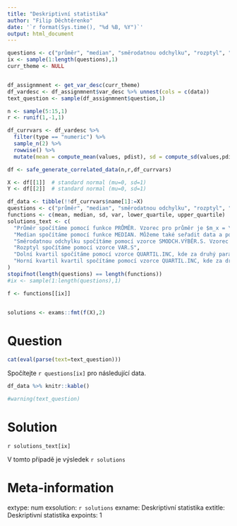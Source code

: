 ```yaml
---
title: "Deskriptivní statistika"
author: "Filip Děchtěrenko"
date: '`r format(Sys.time(), "%d %B, %Y")`'
output: html_document
---
```


```r
questions <- c("průměr", "median", "směrodatnou odchylku", "rozptyl", "dolní kvartil", "horní kvartil")
ix <- sample(1:length(questions),1)
curr_theme <- NULL
```

```r

```

```r
df_assignmnent <- get_var_desc(curr_theme)
df_vardesc <- df_assignmnent$var_desc %>% unnest(cols = c(data))
text_question <- sample(df_assignmnent$question,1)

n <- sample(5:15,1)
r <- runif(1,-1,1)

df_currvars <- df_vardesc %>% 
  filter(type == "numeric") %>% 
  sample_n(2) %>% 
  rowwise() %>% 
  mutate(mean = compute_mean(values, pdist), sd = compute_sd(values,pdist))

df <- safe_generate_correlated_data(n,r,df_currvars)

X <- df[[1]]  # standard normal (mu=0, sd=1)
Y <- df[[2]]  # standard normal (mu=0, sd=1)

df_data <- tibble(!!df_currvars$name[1]:=X)
questions <- c("průměr", "median", "směrodatnou odchylku", "rozptyl", "dolní kvartil", "horní kvartil")
functions <- c(mean, median, sd, var, lower_quartile, upper_quartile)
solutions_text <- c(
  "Průměr spočítáme pomocí funkce PRŮMĚR. Vzorec pro průměr je $m_x = \\frac{1}{n}\\sum_{i=1}^{n}{x_i}$",
  "Median spočítáme pomocí funkce MEDIAN. Můžeme také seřadit data a použít prostřední hodnotu (v případě sudého počtu bereme průměr z dvou prostředních čísel",
  "Směrodatnou odchylku spočítáme pomocí vzorce SMODCH.VÝBĚR.S. Vzorec pro výpočet je $sd_x = \\sqrt{\\frac{1}{n-1}\\sum_{i=1}^{n}{(x_i-\\bar{x}})^2}$",
  "Rozptyl spočítáme pomocí vzorce VAR.S",
  "Dolní kvartil spočítáme pomocí vzorce QUARTIL.INC, kde za druhý parametr dosadíme hodnotu 1",
  "Horní kvartil kvartil spočítáme pomocí vzorce QUARTIL.INC, kde za druhý parametr dosadíme hodnotu 2"
)
stopifnot(length(questions) == length(functions))
#ix <- sample(1:length(questions),1)

f <- functions[[ix]]


solutions <- exams::fmt(f(X),2)

```

Question
========
```r
cat(eval(parse(text=text_question)))
```

Spočítejte `r questions[ix]` pro následující data.

```r
df_data %>% knitr::kable()
```

```r
#warning(text_question)
```

Solution
========

`r solutions_text[ix]`


V tomto případě je výsledek `r solutions`

Meta-information
================
extype: num
exsolution: `r solutions`
exname: Deskriptivní statistika
extitle: Deskriptivní statistika
expoints: 1

